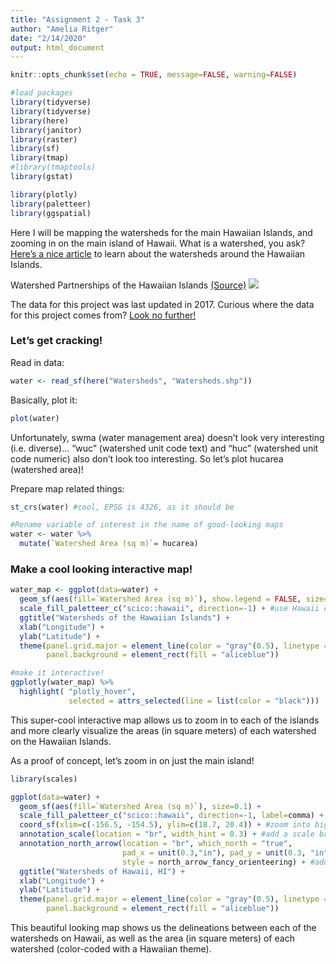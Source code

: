```yaml
---
title: "Assignment 2 - Task 3"
author: "Amelia Ritger"
date: "2/14/2020"
output: html_document
---
```


```r
knitr::opts_chunk$set(echo = TRUE, message=FALSE, warning=FALSE)

#load packages
library(tidyverse)
library(tidyverse)
library(here)
library(janitor)
library(raster)
library(sf)
library(tmap)
#library(tmaptools)
library(gstat)

library(plotly)
library(paletteer)
library(ggspatial)
```

Here I will be mapping the watersheds for the main Hawaiian Islands, and zooming in on the main island of Hawaii. What is a watershed, you ask? [Here's a nice article](https://dlnr.hawaii.gov/ecosystems/wpp/learn/) to learn about the watersheds around the Hawaiian Islands.

Watershed Partnerships of the Hawaiian Islands
[(Source)](https://dlnr.hawaii.gov/ecosystems/wpp/partnerships/)
![](watershed.png)

The data for this project was last updated in 2017. Curious where the data for this project comes from? [Look no further!](http://geoportal.hawaii.gov/datasets/watersheds)

### Let's get cracking!

Read in data:
```r
water <- read_sf(here("Watersheds", "Watersheds.shp"))
```

Basically, plot it:
```r
plot(water)
```

Unfortunately, swma (water management area) doesn't look very interesting (i.e. diverse)...
"wuc" (watershed unit code text) and "huc" (watershed unit code numeric) also don't look too interesting. So let's plot hucarea (watershed area)!

Prepare map related things:
```r
st_crs(water) #cool, EPSG is 4326, as it should be

#Rename variable of interest in the name of good-looking maps
water <- water %>% 
  mutate(`Watershed Area (sq m)`= hucarea)
```

### Make a cool looking interactive map!
```r
water_map <- ggplot(data=water) +
  geom_sf(aes(fill=`Watershed Area (sq m)`), show.legend = FALSE, size=0.1) +
  scale_fill_paletteer_c("scico::hawaii", direction=-1) + #use Hawaii color scheme
  ggtitle("Watersheds of the Hawaiian Islands") +
  xlab("Longitude") +
  ylab("Latitude") +
  theme(panel.grid.major = element_line(color = "gray"(0.5), linetype = "dashed", size = 0.5),
        panel.background = element_rect(fill = "aliceblue"))

#make it interactive!
ggplotly(water_map) %>%
  highlight( "plotly_hover",
             selected = attrs_selected(line = list(color = "black")))
```

This super-cool interactive map allows us to zoom in to each of the islands and more clearly visualize the areas (in square meters) of each watershed on the Hawaiian Islands. 

As a proof of concept, let's zoom in on just the main island!
```r
library(scales)

ggplot(data=water) +
  geom_sf(aes(fill=`Watershed Area (sq m)`), size=0.1) +
  scale_fill_paletteer_c("scico::hawaii", direction=-1, label=comma) +
  coord_sf(xlim=c(-156.5, -154.5), ylim=c(18.7, 20.4)) + #zoom into big island
  annotation_scale(location = "br", width_hint = 0.3) + #add a scale bar
  annotation_north_arrow(location = "br", which_north = "true",
                         pad_x = unit(0.3,"in"), pad_y = unit(0.3, "in"),
                         style = north_arrow_fancy_orienteering) + #add compass
  ggtitle("Watersheds of Hawaii, HI") +
  xlab("Longitude") +
  ylab("Latitude") +
  theme(panel.grid.major = element_line(color = "gray"(0.5), linetype = "dashed", size = 0.5),
        panel.background = element_rect(fill = "aliceblue"))
```

This beautiful looking map shows us the delineations between each of the watersheds on Hawaii, as well as the area (in square meters) of each watershed (color-coded with a Hawaiian theme).